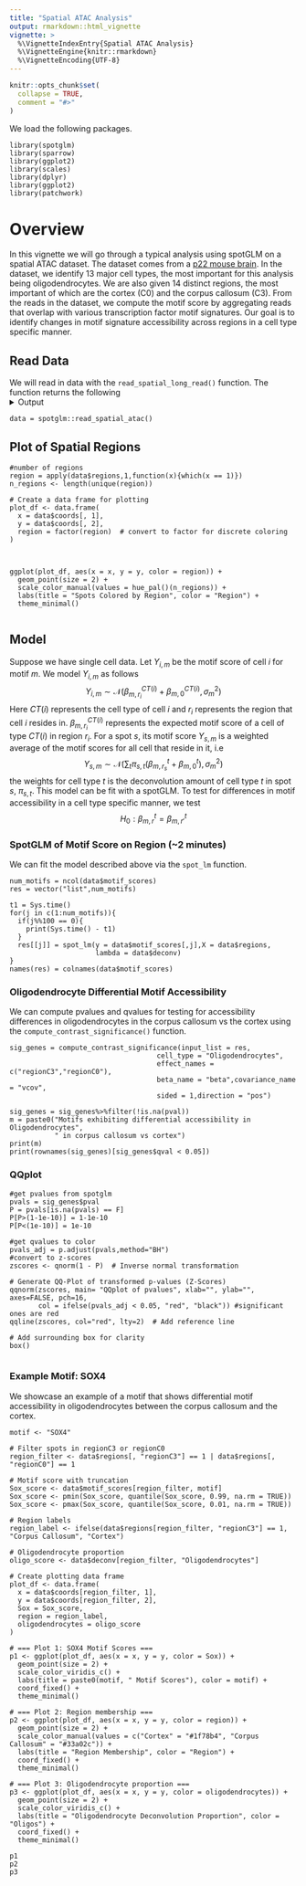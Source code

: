 ```yaml
---
title: "Spatial ATAC Analysis"
output: rmarkdown::html_vignette
vignette: >
  %\VignetteIndexEntry{Spatial ATAC Analysis}
  %\VignetteEngine{knitr::rmarkdown}
  %\VignetteEncoding{UTF-8}
---
```


```r
knitr::opts_chunk$set(
  collapse = TRUE,
  comment = "#>"
)
```

We load the following packages.
```
library(spotglm)
library(sparrow)
library(ggplot2)
library(scales)
library(dplyr)
library(ggplot2)
library(patchwork)
```


# Overview
In this vignette we will go through a typical analysis using spotGLM on a spatial ATAC dataset. The dataset comes from a [p22 mouse brain](https://www.nature.com/articles/s41586-023-05795-1#Fig1). In the dataset, we identify 13 major cell types, the most important for this analysis being oligodendrocytes. We are also given 14 distinct regions, the most important of which are the cortex (C0) and the corpus callosum (C3). From the reads in the dataset, we compute the motif score by aggregating reads that overlap with various transcription factor motif signatures. Our goal is to identify changes in motif signature accessibility across regions in a cell type specific manner. 


## Read Data

We will read in data with the `read_spatial_long_read()` function. The function returns the following
<details>
  <summary>Output</summary>
  + `coords`: Coordinate matrix. Of dimension 9215 by 2
+ `regions`: The one hot encoded region matrix for each spot. Of dimension 9215 by 14
+ `deconv`: The deconvolution of each spot. of dimension 9215 by 9
+ `motif_scores`: The motif score for each spot. A matrix of dimension 9215 by 746.
</details>



```
data = spotglm::read_spatial_atac()
```

## Plot of Spatial Regions
```
#number of regions
region = apply(data$regions,1,function(x){which(x == 1)})
n_regions <- length(unique(region))

# Create a data frame for plotting
plot_df <- data.frame(
  x = data$coords[, 1],
  y = data$coords[, 2],
  region = factor(region)  # convert to factor for discrete coloring
)



ggplot(plot_df, aes(x = x, y = y, color = region)) +
  geom_point(size = 2) +
  scale_color_manual(values = hue_pal()(n_regions)) +
  labs(title = "Spots Colored by Region", color = "Region") +
  theme_minimal()


```

## Model
Suppose we have single cell data. Let $Y_{i,m}$ be the motif score of cell $i$ for motif $m$. We model $Y_{i,m}$ as follows
$$Y_{i,m} \sim \mathcal{N}(\beta^{CT(i)}_{m,r_i} + \beta^{CT(i)}_{m,0},\sigma_m^2)$$
Here $CT(i)$ represents the cell type of cell $i$ and $r_i$ represents the region that cell $i$ resides in. $\beta^{CT(i)}_{m,r_i}$ represents the expected motif score of a cell of type $CT(i)$ in region $r_i$. For a spot $s$, its motif score $Y_{s,m}$ is a weighted average of the motif scores for all cell that reside in it, i.e
$$Y_{s,m} \sim \mathcal{N}( \sum_{t}\pi_{s,t}(\beta^{t}_{m,r_s} + \beta^{t}_{m,0}),\sigma_m^2)$$
the weights for cell type $t$ is the deconvolution amount of cell type $t$ in spot $s$, $\pi_{s,t}$. This model can be fit with a spotGLM. To test for differences in motif accessibility in a cell type specific manner, we test
$$H_0: \beta^{t}_{m,r} = \beta^{t}_{m,r'}$$


### SpotGLM of Motif Score on Region (~2 minutes)
We can fit the model described above via the `spot_lm` function.


```
num_motifs = ncol(data$motif_scores)
res = vector("list",num_motifs)

t1 = Sys.time()
for(j in c(1:num_motifs)){
  if(j%%100 == 0){
    print(Sys.time() - t1)
  }
  res[[j]] = spot_lm(y = data$motif_scores[,j],X = data$regions,
                     lambda = data$deconv)
}
names(res) = colnames(data$motif_scores)
```


### Oligodendrocyte Differential Motif Accessibility
We can compute pvalues and qvalues for testing for accessibility differences in oligodendrocytes in the corpus callosum vs the cortex using the `compute_contrast_significance()` function.  

```
sig_genes = compute_contrast_significance(input_list = res,
                                    cell_type = "Oligodendrocytes",
                                    effect_names = c("regionC3","regionC0"),
                                    beta_name = "beta",covariance_name = "vcov",
                                    sided = 1,direction = "pos")

sig_genes = sig_genes%>%filter(!is.na(pval))
m = paste0("Motifs exhibiting differential accessibility in Oligodendrocytes",
           " in corpus callosum vs cortex")
print(m)
print(rownames(sig_genes)[sig_genes$qval < 0.05])
```


### QQplot 
```
#get pvalues from spotglm 
pvals = sig_genes$pval
P = pvals[is.na(pvals) == F]
P[P>(1-1e-10)] = 1-1e-10
P[P<(1e-10)] = 1e-10

#get qvalues to color 
pvals_adj = p.adjust(pvals,method="BH")
#convert to z-scores 
zscores <- qnorm(1 - P)  # Inverse normal transformation

# Generate QQ-Plot of transformed p-values (Z-Scores)
qqnorm(zscores, main= "QQplot of pvalues", xlab="", ylab="", axes=FALSE, pch=16, 
       col = ifelse(pvals_adj < 0.05, "red", "black")) #significant ones are red
qqline(zscores, col="red", lty=2)  # Add reference line

# Add surrounding box for clarity
box()


```


### Example Motif: SOX4

We showcase an example of a motif that shows differential motif accessibility in oligodendrocytes between the corpus callosum and the cortex. 
```
motif <- "SOX4"

# Filter spots in regionC3 or regionC0
region_filter <- data$regions[, "regionC3"] == 1 | data$regions[, "regionC0"] == 1

# Motif score with truncation
Sox_score <- data$motif_scores[region_filter, motif]
Sox_score <- pmin(Sox_score, quantile(Sox_score, 0.99, na.rm = TRUE))
Sox_score <- pmax(Sox_score, quantile(Sox_score, 0.01, na.rm = TRUE))

# Region labels
region_label <- ifelse(data$regions[region_filter, "regionC3"] == 1, "Corpus Callosum", "Cortex")

# Oligodendrocyte proportion
oligo_score <- data$deconv[region_filter, "Oligodendrocytes"]

# Create plotting data frame
plot_df <- data.frame(
  x = data$coords[region_filter, 1],
  y = data$coords[region_filter, 2],
  Sox = Sox_score,
  region = region_label,
  oligodendrocytes = oligo_score
)

# === Plot 1: SOX4 Motif Scores ===
p1 <- ggplot(plot_df, aes(x = x, y = y, color = Sox)) +
  geom_point(size = 2) +
  scale_color_viridis_c() +
  labs(title = paste0(motif, " Motif Scores"), color = motif) +
  coord_fixed() +
  theme_minimal()

# === Plot 2: Region membership ===
p2 <- ggplot(plot_df, aes(x = x, y = y, color = region)) +
  geom_point(size = 2) +
  scale_color_manual(values = c("Cortex" = "#1f78b4", "Corpus Callosum" = "#33a02c")) +
  labs(title = "Region Membership", color = "Region") +
  coord_fixed() +
  theme_minimal()

# === Plot 3: Oligodendrocyte proportion ===
p3 <- ggplot(plot_df, aes(x = x, y = y, color = oligodendrocytes)) +
  geom_point(size = 2) +
  scale_color_viridis_c() +
  labs(title = "Oligodendrocyte Deconvolution Proportion", color = "Oligos") +
  coord_fixed() +
  theme_minimal()

p1
p2
p3
```

